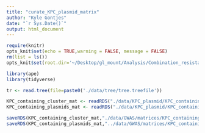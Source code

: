 ```yaml
---
title: "curate_KPC_plasmid_matrix"
author: "Kyle Gontjes"
date: "`r Sys.Date()`"
output: html_document
---
```


```r
require(knitr)
opts_knit$set(echo = TRUE,warning = FALSE, message = FALSE) 
rm(list = ls())
opts_knit$set(root.dir='~/Desktop/gl_mount/Analysis/Combination_resistance/pre-intro-blbli-resistance-ms/')
``` 

```r
library(ape)
library(tidyverse)
``` 

```r
tr <- read.tree(file=paste0('./data/tree/tree.treefile'))
```

```r
KPC_containing_cluster_mat <- readRDS("./data/KPC_plasmid/KPC_containing_clusters_mat.RDS")    %>% {ifelse(.=="KPC Plasmid",1,0)} %>% .[match(tr$tip.label,rownames(.)),] %>% as.data.frame %>% select_if(.,colSums(.) > 1 & colSums(.) < nrow(.) - 2) %>% as.matrix
KPC_containing_plasmids_mat <- readRDS("./data/KPC_plasmid/KPC_containing_plasmids_mat.RDS")  %>% {ifelse(.=="KPC Plasmid",1,0)} %>% .[match(tr$tip.label,rownames(.)),] %>% as.data.frame %>% select_if(.,colSums(.) > 1 & colSums(.) < nrow(.) - 2) %>% as.matrix
```

```r
saveRDS(KPC_containing_cluster_mat,"./data/GWAS/matrices/KPC_containing_cluster_mat.RDS")
saveRDS(KPC_containing_plasmids_mat,"../data/GWAS/matrices/KPC_containing_plasmids_mat.RDS")
```
